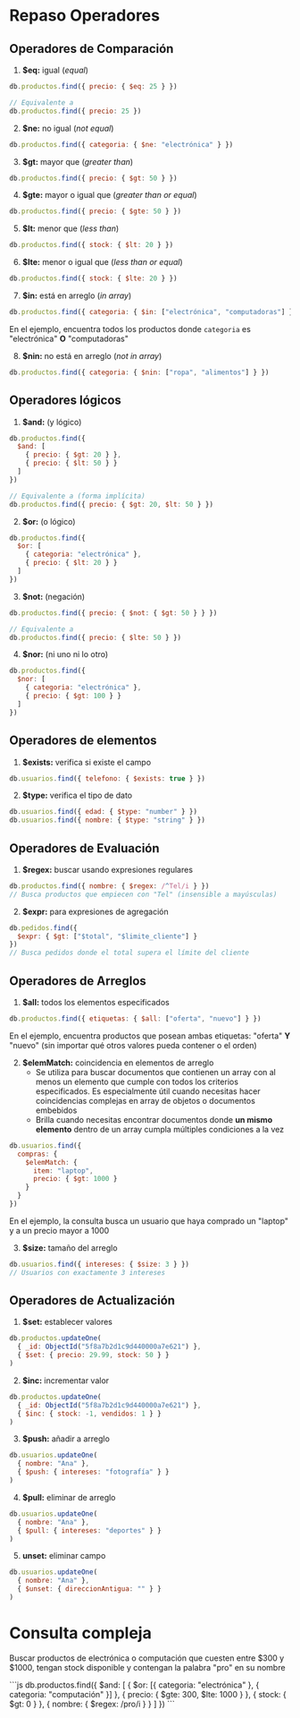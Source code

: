 # Repaso Operadores

## Operadores de Comparación

1. **$eq:** igual (*equal*)
```js
db.productos.find({ precio: { $eq: 25 } })

// Equivalente a
db.productos.find({ precio: 25 })
```
2. **$ne:** no igual (*not equal*)
```js
db.productos.find({ categoria: { $ne: "electrónica" } })
```

3. **$gt:** mayor que (*greater than*)
```js
db.productos.find({ precio: { $gt: 50 } })
```

4. **$gte:** mayor o igual que (*greater than or equal*)
```js
db.productos.find({ precio: { $gte: 50 } })
```

5. **$lt:** menor que (*less than*)
```js
db.productos.find({ stock: { $lt: 20 } })
```

6. **$lte:** menor o igual que (*less than or equal*)
```js
db.productos.find({ stock: { $lte: 20 } })
```

7. **$in:** está en arreglo (*in array*)
```js
db.productos.find({ categoria: { $in: ["electrónica", "computadoras"] } })
```
En el ejemplo, encuentra todos los productos donde `categoria` es "electrónica" **O** "computadoras"

8. **$nin:** no está en arreglo (*not in array*)
```js
db.productos.find({ categoria: { $nin: ["ropa", "alimentos"] } })
```

## Operadores lógicos

1. **$and:** (y lógico)
```js
db.productos.find({
  $and: [
    { precio: { $gt: 20 } },
    { precio: { $lt: 50 } }
  ]
})

// Equivalente a (forma implícita)
db.productos.find({ precio: { $gt: 20, $lt: 50 } })
```

2. **$or:** (o lógico)
```js
db.productos.find({
  $or: [
    { categoria: "electrónica" },
    { precio: { $lt: 20 } }
  ]
})
```

3. **$not:** (negación)
```js
db.productos.find({ precio: { $not: { $gt: 50 } } })

// Equivalente a
db.productos.find({ precio: { $lte: 50 } })
```

4. **$nor:** (ni uno ni lo otro)
```js
db.productos.find({
  $nor: [
    { categoria: "electrónica" },
    { precio: { $gt: 100 } }
  ]
})
```

## Operadores de elementos

1. **$exists:** verifica si existe el campo
```js
db.usuarios.find({ telefono: { $exists: true } })
```

2. **$type:** verifica el tipo de dato
```js
db.usuarios.find({ edad: { $type: "number" } })
db.usuarios.find({ nombre: { $type: "string" } })
```

## Operadores de Evaluación

1. **$regex:** buscar usando expresiones regulares 
```js
db.productos.find({ nombre: { $regex: /^Tel/i } })
// Busca productos que empiecen con "Tel" (insensible a mayúsculas)
```

2. **$expr:** para expresiones de agregación
```js
db.pedidos.find({
  $expr: { $gt: ["$total", "$limite_cliente"] }
})
// Busca pedidos donde el total supera el límite del cliente
```


## Operadores de Arreglos

1. **$all:** todos los elementos especificados
```js
db.productos.find({ etiquetas: { $all: ["oferta", "nuevo"] } })
```
En el ejemplo, encuentra productos que posean ambas etiquetas: "oferta" **Y** "nuevo" (sin importar qué otros valores pueda contener o el orden)

2. **$elemMatch:** coincidencia en elementos de arreglo
    - Se utiliza para buscar documentos que contienen un array con al menos un elemento que cumple con todos los criterios especificados. Es especialmente útil cuando necesitas hacer coincidencias complejas en array de objetos o documentos embebidos
    - Brilla cuando necesitas encontrar documentos donde **un mismo elemento** dentro de un array cumpla múltiples condiciones a la vez

```js
db.usuarios.find({
  compras: {
    $elemMatch: {
      item: "laptop",
      precio: { $gt: 1000 }
    }
  }
})
```
En el ejemplo, la consulta busca un usuario que haya comprado un "laptop" y a un precio mayor a 1000 

3. **$size:** tamaño del arreglo
```js
db.usuarios.find({ intereses: { $size: 3 } })
// Usuarios con exactamente 3 intereses
```

## Operadores de Actualización

1. **$set:** establecer valores
```js
db.productos.updateOne(
  { _id: ObjectId("5f8a7b2d1c9d440000a7e621") },
  { $set: { precio: 29.99, stock: 50 } }
)
```

2. **$inc:** incrementar valor
```js
db.productos.updateOne(
  { _id: ObjectId("5f8a7b2d1c9d440000a7e621") },
  { $inc: { stock: -1, vendidos: 1 } }
)
```

3. **$push:** añadir a arreglo
```js
db.usuarios.updateOne(
  { nombre: "Ana" },
  { $push: { intereses: "fotografía" } }
)
```

4. **$pull:** eliminar de arreglo
```js
db.usuarios.updateOne(
  { nombre: "Ana" },
  { $pull: { intereses: "deportes" } }
)
```

5. **unset:** eliminar campo
```js
db.usuarios.updateOne(
  { nombre: "Ana" },
  { $unset: { direccionAntigua: "" } }
)
```

# Consulta compleja

Buscar productos de electrónica o computación que cuesten entre \$300 y \$1000, tengan stock disponible y contengan la palabra "pro" en su nombre

<Solution>
```js
db.productos.find({
  $and: [
    { $or: [{ categoria: "electrónica" }, { categoria: "computación" }] },
    { precio: { $gte: 300, $lte: 1000 } },
    { stock: { $gt: 0 } },
    { nombre: { $regex: /pro/i } }
  ]
})
```
</Solution>